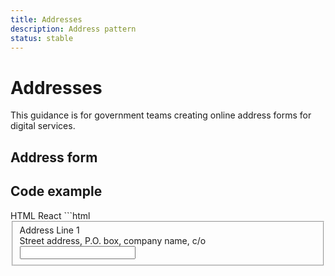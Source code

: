 ```yaml
---
title: Addresses
description: Address pattern
status: stable
---
```


# Addresses

This guidance is for government teams creating online address forms for digital services.

## Address form

<Addresses />

## Code example

<Tabs id="tab3">
  <TabList>
    <TabItem value="tab31" checked>HTML</TabItem>
    <TabItem value="tab32">React</TabItem>
  </TabList>
  <TabPanel value="tab31">        
  ```html
  <div class="md:gi-w-2/3 gi-w-full">
    <div class="gi-flex gi-w-full gi-justify-start gi-items-start gi-flex-col gi-gap-3 gi-flex-nowrap" role="region"
        aria-label="Items Stacked" data-testid="govie-stack" style="height: 100%;">
        <div class="gi-flex gi-w-full gi-justify-start gi-items-start gi-flex-col md:gi-flex-row gi-gap-3 gi-flex-nowrap"
            role="region" aria-label="Items Stacked" data-testid="govie-stack" style="height: 100%;">
            <fieldset class="" data-testid="govie-stack-item-0"><label class="gi-text-md gi-label gi-mb-1"
                    aria-label="Address Line 1">Address Line 1</label>
                <div class="gi-hint-text-md gi-hint-text gi-mb-1"
                    aria-label="Street address, P.O. box, company name, c/o">Street address, P.O. box, company name, c/o
                </div>
                <div class="gi-input-text-container"><input class="gi-input-text" id="address-line-1"></div>
            </fieldset>
        </div>
        <div class="gi-flex gi-w-full gi-justify-start gi-items-start gi-flex-col md:gi-flex-row gi-gap-3 gi-flex-nowrap"
            role="region" aria-label="Items Stacked" data-testid="govie-stack" style="height: 100%;">
            <fieldset class="" data-testid="govie-stack-item-0"><label class="gi-text-md gi-label gi-mb-1"
                    aria-label="Address Line 2">Address Line 2</label>
                <div class="gi-hint-text-md gi-hint-text gi-mb-1"
                    aria-label="Apartment, suite, unit, building, floor, etc. (optional)">Apartment, suite, unit,
                    building, floor, etc. (optional)</div>
                <div class="gi-input-text-container"><input class="gi-input-text" id="address-line-2"></div>
            </fieldset>
        </div>
        <div class="gi-flex gi-w-full gi-justify-start gi-items-start gi-flex-col md:gi-flex-row gi-gap-3 gi-flex-nowrap"
            role="region" aria-label="Items Stacked" data-testid="govie-stack" style="height: 100%;">
            <fieldset class="" data-testid="govie-stack-item-0"><label class="gi-text-md gi-label gi-mb-1"
                    aria-label="Town or City">Town or City</label>
                <div class="gi-hint-text-md gi-hint-text gi-mb-1" aria-label="Your town or city">Your town or city</div>
                <div class="gi-input-text-container"><input class="gi-input-text" id="town-city"></div>
            </fieldset>
            <fieldset class="" data-testid="govie-stack-item-1"><label class="gi-text-md gi-label gi-mb-1"
                    aria-label="Country">Country</label>
                <div class="gi-hint-text-md gi-hint-text gi-mb-1" aria-label="Your country">Your country</div>
                <div class="gi-input-text-container"><input class="gi-input-text" id="country"></div>
            </fieldset>
        </div>
        <div class="gi-w-1/2" data-testid="govie-stack-item-3">
            <div class="gi-flex gi-w-full gi-justify-start gi-items-start gi-flex-col md:gi-flex-row gi-gap-3 gi-flex-nowrap"
                role="region" aria-label="Items Stacked" data-testid="govie-stack" style="height: 100%;">
                <fieldset class="" data-testid="govie-stack-item-0"><label class="gi-text-md gi-label gi-mb-1"
                        aria-label="Postcode">Postcode</label>
                    <div class="gi-hint-text-md gi-hint-text gi-mb-1" aria-label="Your postcode or ZIP code">Your
                        postcode or ZIP code</div>
                    <div class="gi-input-text-container"><input class="gi-input-text" id="postcode"
                            maxlength="10"></div>
                </fieldset>
            </div>
        </div>
    </div>
  </div>
  ```
  </TabPanel>
  <TabPanel value="tab32">
    ```jsx
    import { Stack, TextInput } from '@govie-ds/react';

    <div className="md:gi-w-2/3 gi-w-full">
        <Stack direction={{ base: 'column' }} gap={3}>
          <Stack direction={{ md: 'row', base: 'column' }} gap={3}>
            <FormField
              label={{ text: 'Address Line 1' }}
              hint={{ text: 'Street address, P.O. box, company name, c/o' }}
            >
              <TextInput id="address-line-1" />
            </FormField>
          </Stack>
          <Stack direction={{ md: 'row', base: 'column' }} gap={3}>
            <FormField
              label={{ text: 'Address Line 2' }}
              hint={{
                text: 'Apartment, suite, unit, building, floor, etc. (optional)',
              }}
            >
              <TextInput id="address-line-2" />
            </FormField>
          </Stack>
          <Stack direction={{ md: 'row', base: 'column' }} gap={3}>
            <FormField
              label={{ text: 'Town or City' }}
              hint={{ text: 'Your town or city' }}
            >
              <TextInput id="town-city" />
            </FormField>
            <FormField
              label={{ text: 'Country' }}
              hint={{ text: 'Your country' }}
            >
              <TextInput id="country" />
            </FormField>
          </Stack>
          <div className="gi-w-1/2">
            <Stack direction={{ md: 'row', base: 'column' }} gap={3}>
              <FormField
                label={{ text: 'Postcode' }}
                hint={{ text: 'Your postcode or ZIP code' }}
              >
                <TextInput id="postcode" maxLength={10} />
              </FormField>
            </Stack>
          </div>
        </Stack>
      </div>
    ```

  </TabPanel>
</Tabs>
